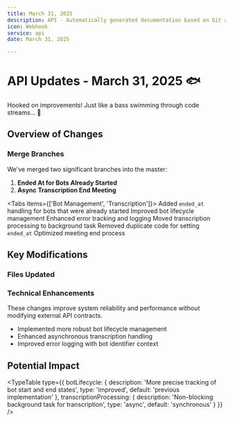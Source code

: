 ```yaml
---
title: March 31, 2025
description: API - Automatically generated documentation based on Git activity.
icon: Webhook
service: api
date: March 31, 2025

---
```


# API Updates - March 31, 2025 🐟

<Callout type="info">
  Hooked on improvements! Just like a bass swimming through code streams... 🎣
</Callout>

## Overview of Changes

### Merge Branches

We've merged two significant branches into the master:

1. **Ended At for Bots Already Started**
2. **Async Transcription End Meeting**

<Tabs items={['Bot Management', 'Transcription']}>
  <Tab value="Bot Management">
    <Steps>
      <Step>Added `ended_at` handling for bots that were already started</Step>
      <Step>Improved bot lifecycle management</Step>
      <Step>Enhanced error tracking and logging</Step>
    </Steps>
  </Tab>
  <Tab value="Transcription">
    <Steps>
      <Step>Moved transcription processing to background task</Step>
      <Step>Removed duplicate code for setting `ended_at`</Step>
      <Step>Optimized meeting end process</Step>
    </Steps>
  </Tab>
</Tabs>

## Key Modifications

### Files Updated

<Files>
  <Folder name="api_server" defaultOpen>
    <Folder name="baas_engine">
      <File name="Cargo.toml" />
      <File name="src/meeting_bot/starter.rs" />
    </Folder>
    <Folder name="baas_handler">
      <File name="Cargo.toml" />
      <File name="src/bots/internal.rs" />
      <File name="src/bots/public.rs" />
      <File name="src/calendar/api.rs" />
    </Folder>
  </Folder>
</Files>

### Technical Enhancements

<Callout type="warn">
  These changes improve system reliability and performance without modifying external API contracts.
</Callout>

- Implemented more robust bot lifecycle management
- Enhanced asynchronous transcription handling
- Improved error logging with bot identifier context

## Potential Impact

<TypeTable 
  type={{
    botLifecycle: {
      description: 'More precise tracking of bot start and end states',
      type: 'improved',
      default: 'previous implementation'
    },
    transcriptionProcessing: {
      description: 'Non-blocking background task for transcription',
      type: 'async',
      default: 'synchronous'
    }
  }}
/>